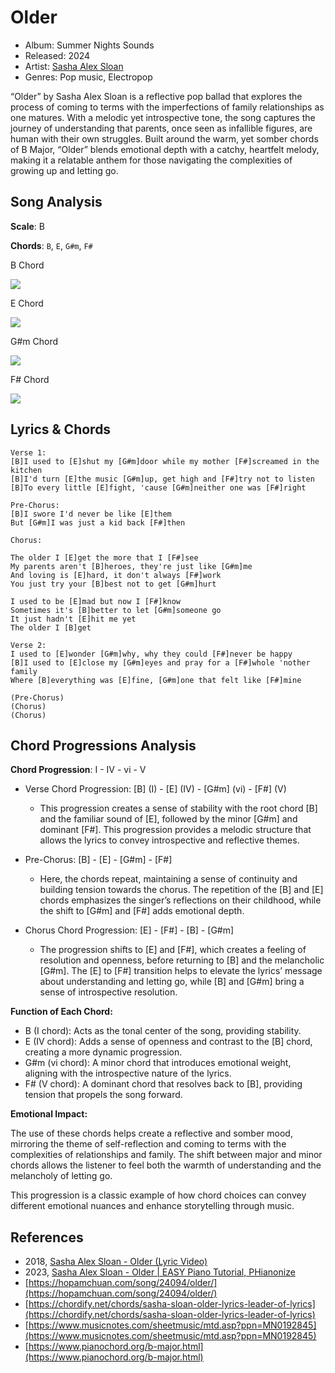 # Older

* Album: Summer Nights Sounds
* Released: 2024
* Artist: [Sasha Alex Sloan](https://en.wikipedia.org/wiki/Sasha_Alex_Sloan)
* Genres: Pop music, Electropop

“Older” by Sasha Alex Sloan is a reflective pop ballad that explores the process of coming to terms with the imperfections of family relationships as one matures. With a melodic yet introspective tone, the song captures the journey of understanding that parents, once seen as infallible figures, are human with their own struggles. Built around the warm, yet somber chords of B Major, “Older” blends emotional depth with a catchy, heartfelt melody, making it a relatable anthem for those navigating the complexities of growing up and letting go.

## Song Analysis

**Scale**: B 

**Chords**: `B`, `E`, `G#m`, `F#`

B Chord

![](https://www.pianochord.org/images/b.png)

E Chord 

![](https://www.pianochord.org/images/e.png)

G#m Chord 

![](https://www.pianochord.org/images/a_flat_m.png)

F# Chord 

![](https://www.pianochord.org/images/g_flat.png)

## Lyrics & Chords

```
Verse 1:
[B]I used to [E]shut my [G#m]door while my mother [F#]screamed in the kitchen
[B]I'd turn [E]the music [G#m]up, get high and [F#]try not to listen
[B]To every little [E]fight, 'cause [G#m]neither one was [F#]right
 
Pre-Chorus:
[B]I swore I'd never be like [E]them
But [G#m]I was just a kid back [F#]then
 
Chorus:

The older I [E]get the more that I [F#]see
My parents aren't [B]heroes, they're just like [G#m]me
And loving is [E]hard, it don't always [F#]work
You just try your [B]best not to get [G#m]hurt

I used to be [E]mad but now I [F#]know
Sometimes it's [B]better to let [G#m]someone go
It just hadn't [E]hit me yet
The older I [B]get
 
Verse 2:
I used to [E]wonder [G#m]why, why they could [F#]never be happy
[B]I used to [E]close my [G#m]eyes and pray for a [F#]whole 'nother family
Where [B]everything was [E]fine, [G#m]one that felt like [F#]mine
 
(Pre-Chorus)
(Chorus)
(Chorus)
```

## Chord Progressions Analysis

**Chord Progression**: I - IV - vi - V

* Verse Chord Progression: [B] (I) - [E] (IV) - [G#m] (vi) - [F#] (V)
    * This progression creates a sense of stability with the root chord [B] and the familiar sound of [E], followed by the minor [G#m] and dominant [F#]. This progression provides a melodic structure that allows the lyrics to convey introspective and reflective themes.

* Pre-Chorus: [B] - [E] - [G#m] - [F#]
    * Here, the chords repeat, maintaining a sense of continuity and building tension towards the chorus. The repetition of the [B] and [E] chords emphasizes the singer’s reflections on their childhood, while the shift to [G#m] and [F#] adds emotional depth.

* Chorus Chord Progression: [E] - [F#] - [B] - [G#m]
    * The progression shifts to [E] and [F#], which creates a feeling of resolution and openness, before returning to [B] and the melancholic [G#m]. The [E] to [F#] transition helps to elevate the lyrics’ message about understanding and letting go, while [B] and [G#m] bring a sense of introspective resolution.

**Function of Each Chord:**

* B (I chord): Acts as the tonal center of the song, providing stability.
* E (IV chord): Adds a sense of openness and contrast to the [B] chord, creating a more dynamic progression.
* G#m (vi chord): A minor chord that introduces emotional weight, aligning with the introspective nature of the lyrics.
* F# (V chord): A dominant chord that resolves back to [B], providing tension that propels the song forward.

**Emotional Impact:**

The use of these chords helps create a reflective and somber mood, mirroring the theme of self-reflection and coming to terms with the complexities of relationships and family. The shift between major and minor chords allows the listener to feel both the warmth of understanding and the melancholy of letting go.

This progression is a classic example of how chord choices can convey different emotional nuances and enhance storytelling through music.

## References

* 2018, [Sasha Alex Sloan - Older (Lyric Video)](https://www.youtube.com/watch?v=r1Fx0tqK5Z4&ab_channel=SashaSloanVEVO)
* 2023, [Sasha Alex Sloan - Older | EASY Piano Tutorial, PHianonize](https://www.youtube.com/watch?v=EljkGEZDfkc&t=6s&ab_channel=PHianonize)
* [https://hopamchuan.com/song/24094/older/](https://hopamchuan.com/song/24094/older/)
* [https://chordify.net/chords/sasha-sloan-older-lyrics-leader-of-lyrics](https://chordify.net/chords/sasha-sloan-older-lyrics-leader-of-lyrics)
* [https://www.musicnotes.com/sheetmusic/mtd.asp?ppn=MN0192845](https://www.musicnotes.com/sheetmusic/mtd.asp?ppn=MN0192845)
* [https://www.pianochord.org/b-major.html](https://www.pianochord.org/b-major.html)
